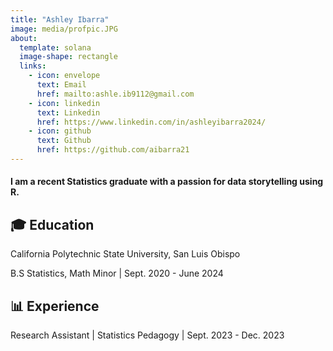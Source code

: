 ```yaml
---
title: "Ashley Ibarra"
image: media/profpic.JPG
about: 
  template: solana
  image-shape: rectangle
  links:
    - icon: envelope
      text: Email
      href: mailto:ashle.ib9112@gmail.com
    - icon: linkedin
      text: Linkedin
      href: https://www.linkedin.com/in/ashleyibarra2024/
    - icon: github
      text: Github
      href: https://github.com/aibarra21
---
```


#### I am a recent Statistics graduate with a passion for data storytelling using R.

## 🎓 Education

California Polytechnic State University, San Luis Obispo

B.S Statistics, Math Minor \| Sept. 2020 - June 2024

## 📊 Experience

Research Assistant \| Statistics Pedagogy \| Sept. 2023 - Dec. 2023
